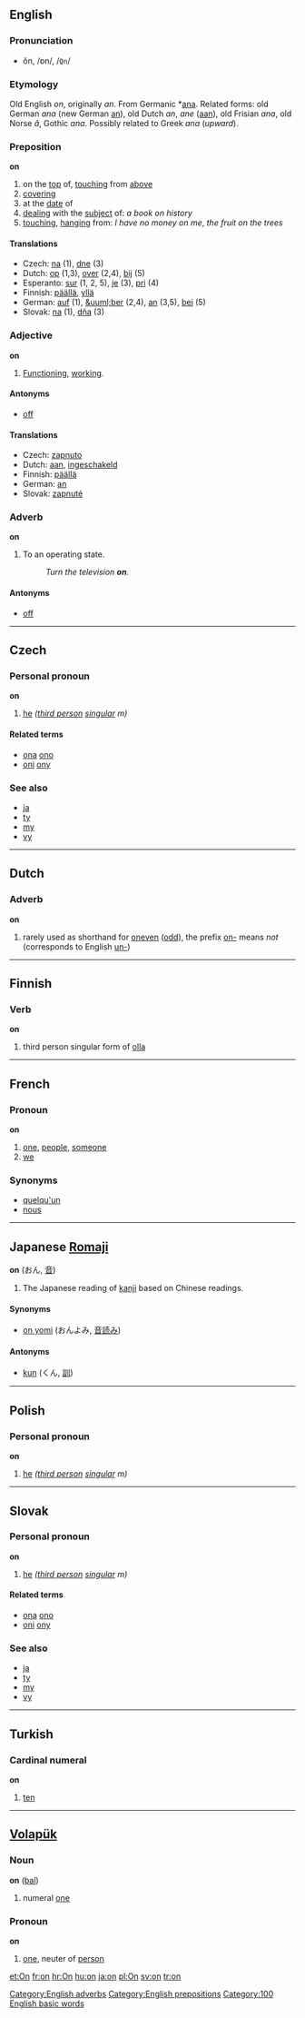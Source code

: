 ==English==
===Pronunciation===
*ŏn, /ɒn/, /<tt>Qn</tt>/

===Etymology===
Old English ''on'', originally ''an''. From Germanic *[[ana]]. Related forms: old German ''ana'' (new German [[an]]), old Dutch ''an'', ''ane'' ([[aan]]), old Frisian ''ana'', old Norse ''&acirc;'', Gothic ''ana''. Possibly related to Greek ''ana'' (''upward'').

===Preposition===
'''on'''

# on the [[top]] of, [[touch]]ing from [[above]]
# [[covering]]
# at the [[date]] of
# [[deal]]ing with the [[subject]] of: ''a book on history''
# [[touch]]ing, [[hang]]ing from: ''I have no money on me'', ''the fruit on the trees''

====Translations====
*Czech: [[na]]  (1),  [[dne]]  (3)
*Dutch: [[op]] (1,3), [[over]] (2,4), [[bij]] (5)
*Esperanto: [[sur]] (1, 2, 5), [[je]] (3), [[pri]] (4)
*Finnish: [[päällä]], [[yllä]]
*German: [[auf]] (1), [[&uuml;ber]] (2,4), [[an]] (3,5), [[bei]] (5)
*Slovak: [[na]] (1), [[dňa]] (3)

=== Adjective ===
'''on'''

# [[Function]]ing, [[work]]ing.

====Antonyms====
*[[off]]

====Translations====
*Czech: [[zapnuto]]
*Dutch: [[aan]], [[ingeschakeld]]
*Finnish: [[päällä]]
*German: [[an]]
*Slovak: [[zapnuté]]

=== Adverb ===
'''on'''

# To an operating state.
#:''Turn the television '''on'''.''

====Antonyms====
*[[off]]

----

==Czech==
===Personal pronoun===
'''on'''

# [[he]] ''([[third person]] [[singular]] m)''

<!-- i sep'd rel & see also based on appearance only - please correct my mistakes &mdash; [[User:Hippietrail|Hippietrail]] 11:07, 3 Jul 2004 (UTC) -->
====Related terms====
* [[ona]] [[ono]]
* [[oni]] [[ony]]

===See also===
* [[ja]]
* [[ty]]
* [[my]]
* [[vy]]

----

==Dutch==
===Adverb===
'''on'''

# rarely used as shorthand for [[oneven]] ([[odd]]), the prefix [[on-]] means ''not'' (corresponds to English [[un-]])

----

==Finnish==
===Verb===
'''on'''

# third person singular form of [[olla]]

----

==French==
===Pronoun===
'''on'''

# [[one]], [[people]], [[someone]]
# [[we]]

===Synonyms===
*[[quelqu'un]]
*[[nous]]

----

==Japanese [[Romaji]]==
'''on''' (おん, [[音]])

#The Japanese reading of [[kanji]] based on Chinese readings.

====Synonyms====
*[[on yomi]] (おんよみ, [[音読み]])<!-- hyphenated? --><!--[[on'yomi]] or [[on-yomi]]-->

====Antonyms====
*[[kun#Japanese Romaji|kun]] (くん, [[訓]])

----

==Polish==
===Personal pronoun===
'''on'''

# [[he]] ''([[third person]] [[singular]] m)''

----
==Slovak  ==
===Personal pronoun===
'''on'''

# [[he]] ''([[third person]] [[singular]] m)''

<!-- i sep'd rel & see also based on appearance only - please correct my mistakes &mdash; [[User:Hippietrail|Hippietrail]] 11:07, 3 Jul 2004 (UTC) -->
====Related terms====
* [[ona]] [[ono]]
* [[oni]] [[ony]]

===See also===
* [[ja]]
* [[ty]]
* [[my]]
* [[vy]]

----

==Turkish==
=== Cardinal numeral ===
'''on'''

# [[ten]]

----

==[[Volapük]]==
=== Noun ===
'''on''' ([[bal]])

# numeral [[one]]

=== Pronoun ===
'''on'''

# [[one]], neuter of [[person]]

[[Category:English adverbs]]
[[Category:English prepositions]]

[[et:On]]
[[fr:on]]
[[hr:On]]
[[hu:on]]
[[ja:on]]
[[pl:On]]
[[sv:on]]
[[tr:on]]
[[Category:100 English basic words]]